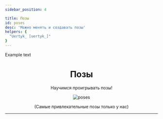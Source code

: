 ```yaml
---
sidebar_position: 4

title: Позы
id: poses
desc: 'Можно менять и создавать позы'
helpers: {
  "Uertyk_ [uertyk_]"
}
---
```



<div className="helper">Example text</div>

<div align="center">

# Позы

Научимся проигрывать позы!

<div className="show" id="mask">

![poses](@site/static/img/null.gif)

</div>

(Самые привлекательные позы только у нас)

---

</div>